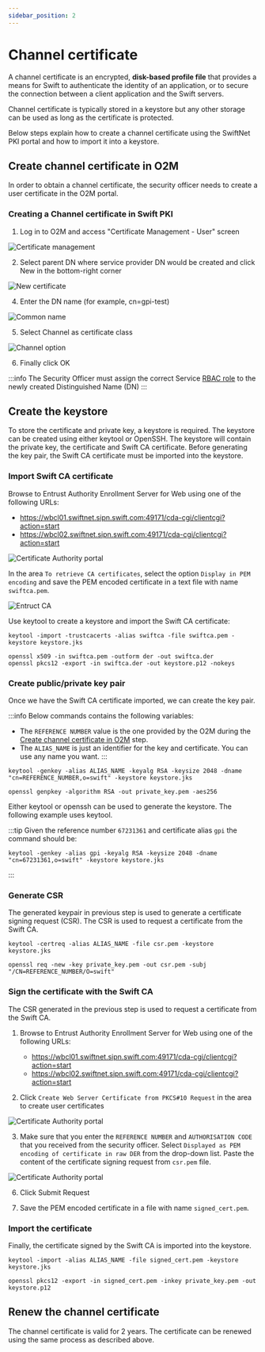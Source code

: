 ```yaml
---
sidebar_position: 2
---
```



# Channel certificate

A channel certificate is an encrypted, **disk-based profile file** that provides a means for Swift to authenticate the identity of an application,
or to secure the connection between a client application and the Swift servers.

Channel certificate is typically stored in a keystore but any other storage can be used as long as the certificate is protected.

Below steps explain how to create a channel certificate using the SwiftNet PKI portal and how to import it into a keystore.

## Create channel certificate in O2M
In order to obtain a channel certificate, the security officer needs to create a user certificate in the O2M portal.

### Creating a Channel certificate in Swift PKI
1. Log in to O2M and access "Certificate Management - User" screen

![Certificate management](./img/o2m_1.png)

2. Select parent DN where service provider DN would be created and click New in the bottom-right corner

![New certificate](./img/o2m_2.png)

4. Enter the DN name (for example, cn=gpi-test)

![Common name](./img/o2m_3.png)

5. Select Channel as certificate class

![Channel option](./img/o2m_4.png)

6. Finally click OK

:::info
The Security Officer must assign the correct Service [RBAC role](/consumer/security/swiftnet-pki/rbac-roles) to the newly created Distinguished Name (DN)
:::

## Create the keystore

To store the certificate and private key, a keystore is required. The keystore can be created using either keytool or OpenSSH. 
The keystore will contain the private key, the certificate and Swift CA certificate.
Before generating the key pair, the Swift CA certificate must be imported into the keystore.

### Import Swift CA certificate
Browse to Entrust Authority Enrollment Server for Web using one of the following URLs:

* https://wbcl01.swiftnet.sipn.swift.com:49171/cda-cgi/clientcgi?action=start
* https://wbcl02.swiftnet.sipn.swift.com:49171/cda-cgi/clientcgi?action=start

![Certificate Authority portal](./img/entrust_index.png)

In the area `To retrieve CA certificates`, select the option `Display in PEM encoding` and
save the PEM encoded certificate in a text file with name `swiftca.pem`.

![Entruct CA](./img/entrust_ca.png)

Use keytool to create a keystore and import the Swift CA certificate:
<Tabs groupId="certificate-tool">
<TabItem value="keytool" label="Keytool">

```shell
keytool -import -trustcacerts -alias swiftca -file swiftca.pem -keystore keystore.jks
```

</TabItem>
<TabItem value="openssh" label="OpenSSH">

```shell
openssl x509 -in swiftca.pem -outform der -out swiftca.der
openssl pkcs12 -export -in swiftca.der -out keystore.p12 -nokeys
```

</TabItem>
</Tabs>

### Create public/private key pair

Once we have the Swift CA certificate imported, we can create the key pair.

:::info
Below commands contains the following variables:
* The `REFERENCE NUMBER` value is the one provided by the O2M during the [Create channel certificate in O2M](#create-channel-certificate-in-o2m) step.
* The `ALIAS_NAME` is just an identifier for the key and certificate. You can use any name you want.
:::

<Tabs groupId="certificate-tool">
<TabItem value="keytool" label="Keytool">

```shell
keytool -genkey -alias ALIAS_NAME -keyalg RSA -keysize 2048 -dname "cn=REFERENCE_NUMBER,o=swift" -keystore keystore.jks
```

</TabItem>
<TabItem value="openssh" label="OpenSSH">

```shell
openssl genpkey -algorithm RSA -out private_key.pem -aes256
```

</TabItem>
</Tabs>

Either keytool or openssh can be used to generate the keystore. The following example uses keytool.

:::tip
Given the reference number `67231361` and certificate alias `gpi` the command should be:

```shell
keytool -genkey -alias gpi -keyalg RSA -keysize 2048 -dname "cn=67231361,o=swift" -keystore keystore.jks
```
:::


### Generate CSR

The generated keypair in previous step is used to generate a certificate signing request (CSR).
The CSR is used to request a certificate from the Swift CA.

<Tabs groupId="certificate-tool">
<TabItem value="keytool" label="Keytool">

```shell
keytool -certreq -alias ALIAS_NAME -file csr.pem -keystore keystore.jks
```

</TabItem>
<TabItem value="openssh" label="OpenSSH">

```shell
openssl req -new -key private_key.pem -out csr.pem -subj "/CN=REFERENCE_NUMBER/O=swift"
```

</TabItem>
</Tabs>

### Sign the certificate with the Swift CA

The CSR generated in the previous step is used to request a certificate from the Swift CA.

1. Browse to Entrust Authority Enrollment Server for Web using one of the following URLs:
    * https://wbcl01.swiftnet.sipn.swift.com:49171/cda-cgi/clientcgi?action=start
    * https://wbcl02.swiftnet.sipn.swift.com:49171/cda-cgi/clientcgi?action=start

2. Click `Create Web Server Certificate from PKCS#10 Request` in the area to create user certificates

![Certificate Authority portal](./img/entrust_index.png)

3. Make sure that you enter the `REFERENCE NUMBER` and `AUTHORISATION CODE` that you received from the security officer.
Select `Displayed as PEM encoding of certificate in raw DER` from the drop-down list.
Paste the content of the certificate signing request from `csr.pem` file.

![Certificate Authority portal](./img/entrust_csr.png)

6. Click Submit Request

7. Save the PEM encoded certificate in a file with name `signed_cert.pem`.

### Import the certificate

Finally, the certificate signed by the Swift CA is imported into the keystore.

<Tabs groupId="certificate-tool">
<TabItem value="keytool" label="Keytool">

```shell
keytool -import -alias ALIAS_NAME -file signed_cert.pem -keystore keystore.jks
```

</TabItem>
<TabItem value="openssh" label="OpenSSH">

```shell
openssl pkcs12 -export -in signed_cert.pem -inkey private_key.pem -out keystore.p12
```

</TabItem>
</Tabs>


## Renew the channel certificate

The channel certificate is valid for 2 years. The certificate can be renewed using the same process as described above.
